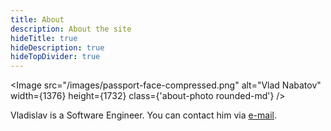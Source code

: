 ```yaml
---
title: About
description: About the site
hideTitle: true
hideDescription: true
hideTopDivider: true
---
```


<Image
  src="/images/passport-face-compressed.png"
  alt="Vlad Nabatov"
  width={1376}
  height={1732}
  class={'about-photo rounded-md'}
/>

Vladislav is a Software Engineer. You can contact him via <a href="mailto: nabatov.vladislav@gmail.com">e-mail</a>.
